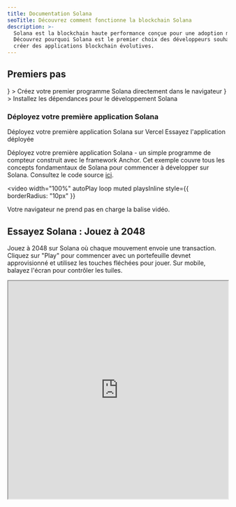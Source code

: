```yaml
---
title: Documentation Solana
seoTitle: Découvrez comment fonctionne la blockchain Solana
description: >-
  Solana est la blockchain haute performance conçue pour une adoption massive.
  Découvrez pourquoi Solana est le premier choix des développeurs souhaitant
  créer des applications blockchain évolutives.
---
```


## Premiers pas

<Cards>
  <Card
    title="Démarrage rapide"
    href="/docs/intro/quick-start"
    icon={<Rocket />}
  >
    Créez votre premier programme Solana directement dans le navigateur
  </Card>
  <Card
    title="Configuration de l'environnement local"
    href="/docs/intro/installation"
    icon={<Download />}
  >
    Installez les dépendances pour le développement Solana
  </Card>
</Cards>

### Déployez votre première application Solana

<Cards>
  <Card
    title="Déploiement sur Vercel"
    href="https://vercel.com/new/clone?repository-url=https%3A%2F%2Fgithub.com%2Fsolana-developers%2Fanchor-web3js-nextjs&root-directory=frontend&demo-title=Anchor%20Web3.js%20Next.js%20Demo&demo-description=An%20example%20deployment%20of%20the%20Anchor%20Web3.js%20Next.js%20project.&demo-url=https%3A%2F%2Fanchor-web3js-nextjs.vercel.app%2F&project-name=anchor-web3js-nextjs&repository-name=anchor-web3js-nextjs"
  >
    Déployez votre première application Solana sur Vercel
  </Card>
  <Card
    title="Aperçu Vercel"
    href="https://anchor-web3js-nextjs-jade.vercel.app/"
  >
    Essayez l'application déployée
  </Card>
</Cards>

Déployez votre première application Solana - un simple programme de compteur
construit avec le framework Anchor. Cet exemple couvre tous les concepts
fondamentaux de Solana pour commencer à développer sur Solana. Consultez le code
source [ici](https://github.com/solana-developers/anchor-web3js-nextjs).

<Accordions>
<Accordion title="Démonstration de l'application">

<video
  width="100%"
  autoPlay
  loop
  muted
  playsInline
  style={{
    borderRadius: "10px"
  }}
>
  <source src="/assets/docs/counter.mp4" type="video/mp4" />
  Votre navigateur ne prend pas en charge la balise vidéo.
</video>

</Accordion>
</Accordions>

## Essayez Solana : Jouez à 2048

Jouez à 2048 sur Solana où chaque mouvement envoie une transaction. Cliquez sur
"Play" pour commencer avec un portefeuille devnet approvisionné et utilisez les
touches fléchées pour jouer. Sur mobile, balayez l'écran pour contrôler les
tuiles.

<Accordions>
<Accordion title="Jouer à Solana 2048">

<iframe
  src="https://solplay.de/solana-2048/"
  width="100%"
  height="500"
  style={{
    borderRadius: "12px",
    border: "2px solid rgba(0, 0, 0, 0.2)",
    maxWidth: "100%",
    minHeight: "300px",
    aspectRatio: "1"
  }}
  scrolling="no"
/>

</Accordion>
</Accordions>

Développé par [Jonas](https://x.com/SolPlay_jonas), de l'équipe DevRel de la
Fondation Solana.

## Commencez à apprendre

Découvrez les concepts clés spécifiques au développement Solana.

<Cards>
  <Card title="Comptes" href="/docs/core/accounts">
    Comment Solana stocke les données
  </Card>
  <Card title="Frais sur Solana" href="/docs/core/fees">
    Coûts pour envoyer des transactions sur Solana
  </Card>
  <Card title="Transactions" href="/docs/core/transactions">
    Comment interagir avec le réseau Solana
  </Card>
  <Card title="Programmes" href="/docs/core/programs">
    Smart contracts sur Solana
  </Card>
  <Card title="Adresses dérivées de programmes" href="/docs/core/pda">
    Comment générer des adresses déterministes
  </Card>
  <Card title="Invocation inter-programmes" href="/docs/core/cpi">
    Comment appeler un programme depuis un autre
  </Card>
</Cards>

### Développement côté client

Si vous développez côté client, les SDK suivants, contribués par la communauté,
vous aident à interagir avec le réseau dans des langages populaires :

| Langage    | SDK                                                                                                                                       |
| ---------- | ----------------------------------------------------------------------------------------------------------------------------------------- |
| Rust       | [solana_sdk](https://docs.rs/solana-sdk/latest/solana_sdk/)                                                                               |
| Typescript | [@solana/web3.js](https://github.com/anza-xyz/solana-web3.js)                                                                             |
| Python     | [solders](https://github.com/kevinheavey/solders)                                                                                         |
| Java       | [sava](https://sava.software) ou [solanaj](https://github.com/skynetcap/solanaj) ou [solana4j](https://github.com/LMAX-Exchange/solana4j) |
| C++        | [solcpp](https://github.com/mschneider/solcpp) ou [solana-c](https://github.com/VAR-META-Tech/solana-c-sdk)                               |
| Go         | [solana-go](https://github.com/gagliardetto/solana-go)                                                                                    |
| Kotlin     | [sol4k](https://github.com/sol4k/sol4k) ou [solanaKT](https://github.com/metaplex-foundation/SolanaKT)                                    |
| Dart       | [solana](https://github.com/espresso-cash/espresso-cash-public/tree/master/packages/solana)                                               |
| C#         | [solnet](https://github.com/bmresearch/Solnet)                                                                                            |
| GdScript   | [godot](https://github.com/Virus-Axel/godot-solana-sdk/)                                                                                  |

## Exécuter un validateur

Découvrez ce qu'implique l'exploitation d'un validateur Solana et comment
contribuer à sécuriser le réseau.

<Cards>
  <Card title="Validateurs" href="https://docs.anza.xyz/validator/anatomy">
    Nœuds individuels sécurisant le réseau Solana
  </Card>
  <Card
    title="Configuration requise"
    href="https://docs.anza.xyz/operations/requirements"
  >
    Configuration matérielle recommandée et SOL requis pour exploiter un
    validateur
  </Card>
  <Card
    title="Configuration d'un validateur"
    href="https://docs.anza.xyz/operations/setup-a-validator"
  >
    Configurer un validateur et se connecter à un cluster pour la première fois
  </Card>
</Cards>

## Obtenir de l'aide

Obtenez de l'aide de la communauté Solana sur
[Solana StackExchange](https://solana.stackexchange.com).
